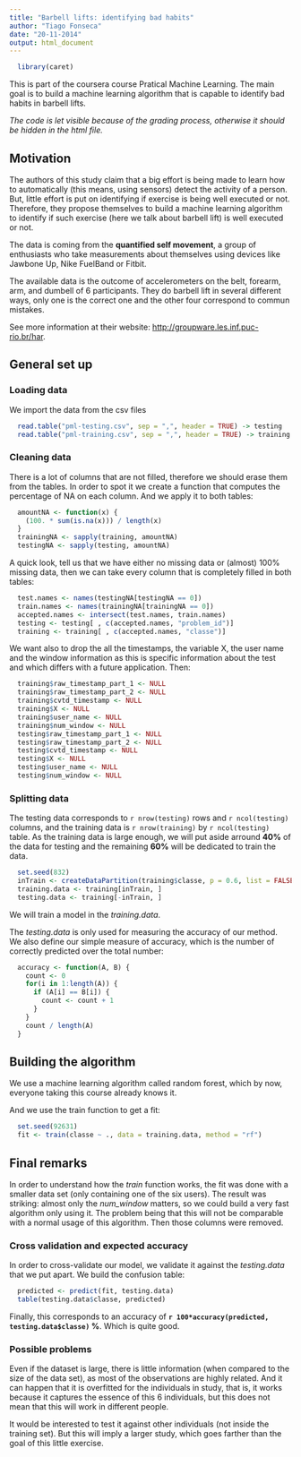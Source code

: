 ```yaml
---
title: "Barbell lifts: identifying bad habits" 
author: "Tiago Fonseca"
date: "20-11-2014"
output: html_document
---
```


```r
  library(caret)
```

This is part of the coursera course Pratical Machine Learning.
The main goal is to build a machine learning algorithm that is capable to identify bad habits in barbell lifts.

*The code is let visible because of the grading process, otherwise it should be hidden in the html file.*

## Motivation

The authors of this study claim that a big effort is being made to learn how to automatically (this means, using sensors) detect the activity of a person.
But, little effort is put on identifying if exercise is being well executed or not. 
Therefore, they propose themselves to build a machine learning algorithm to identify if such exercise (here we talk about barbell lift) is well executed or not.

The data is coming from the **quantified self movement**, a group of enthusiasts who take measurements about themselves using devices like Jawbone Up, Nike FuelBand or Fitbit.

The available data is the outcome of accelerometers on the belt, forearm, arm, and dumbell of 6 participants. They do barbell lift in several different ways, only one is the correct one and the other four correspond to commun mistakes.

See more information at their website:  [http://groupware.les.inf.puc-rio.br/har](http://groupware.les.inf.puc-rio.br/har). 

## General set up

### Loading data

We import the data from the csv files

```r
  read.table("pml-testing.csv", sep = ",", header = TRUE) -> testing
  read.table("pml-training.csv", sep = ",", header = TRUE) -> training
```

### Cleaning data

There is a lot of columns that are not filled, therefore we should erase them from the tables.
In order to spot it we create a function that computes the percentage of NA on each column. 
And we apply it to both tables:

```r
  amountNA <- function(x) {
    (100. * sum(is.na(x))) / length(x) 
  }
  trainingNA <- sapply(training, amountNA)
  testingNA <- sapply(testing, amountNA)
```

A quick look, tell us that we have either no missing data or (almost) 100% missing data, then we can take every column that is completely filled in both tables:

```r
  test.names <- names(testingNA[testingNA == 0])
  train.names <- names(trainingNA[trainingNA == 0])
  accepted.names <- intersect(test.names, train.names)
  testing <- testing[ , c(accepted.names, "problem_id")]
  training <- training[ , c(accepted.names, "classe")]
```

We want also to drop the all the timestamps, the variable X, the user name and the window information as this is specific information about the test and which differs with a future application. Then:

```r
  training$raw_timestamp_part_1 <- NULL
  training$raw_timestamp_part_2 <- NULL
  training$cvtd_timestamp <- NULL
  training$X <- NULL
  training$user_name <- NULL
  training$num_window <- NULL
  testing$raw_timestamp_part_1 <- NULL
  testing$raw_timestamp_part_2 <- NULL
  testing$cvtd_timestamp <- NULL
  testing$X <- NULL
  testing$user_name <- NULL
  testing$num_window <- NULL
```

### Splitting data

The testing data corresponds to `r nrow(testing)` rows and `r ncol(testing)` columns, and the training data is `r nrow(training)` by `r ncol(testing)` table.
As the training data is large enough, we will put aside arround **40%** of the data for testing and the remaining **60%** will be dedicated to train the data.

```r
  set.seed(832)
  inTrain <- createDataPartition(training$classe, p = 0.6, list = FALSE)
  training.data <- training[inTrain, ]
  testing.data <- training[-inTrain, ]
```

We will train a model in the *training.data*.

The *testing.data* is only used for measuring the accuracy of our method.
We also define our simple measure of accuracy, which is the number of correctly predicted over the total number:

```r
  accuracy <- function(A, B) {
    count <- 0
    for(i in 1:length(A)) {
      if (A[i] == B[i]) {
        count <- count + 1
      }
    }
    count / length(A)
  }
```

## Building the algorithm

We use a machine learning algorithm called random forest, which by now, everyone taking this course already knows it.

And we use the train function to get a fit:

```r
  set.seed(92631)
  fit <- train(classe ~ ., data = training.data, method = "rf")
```

## Final remarks

In order to understand how the *train* function works, the fit was done with a smaller data set (only containing one of the six users). The result was striking: almost only the *num_window* matters, so we could build a very fast algorithm only using it. The problem being that this will not be comparable with a normal usage of this algorithm. Then those columns were removed.

### Cross validation and expected accuracy

In order to cross-validate our model, we validate it against the *testing.data* that we put apart. We build the confusion table:

```r
  predicted <- predict(fit, testing.data)
  table(testing.data$classe, predicted)
```

Finally, this corresponds to an accuracy of **`r 100*accuracy(predicted, testing.data$classe)` %**.
Which is quite good.

### Possible problems

Even if the dataset is large, there is little information (when compared to the size of the data set), as most of the observations are highly related. And it can happen that it is overfitted for the individuals in study, that is, it works because it captures the essence of this 6 individuals, but this does not mean that this will work in different people.

It would be interested to test it against other individuals (not inside the training set). But this will imply a larger study, which goes farther than the goal of this little exercise.